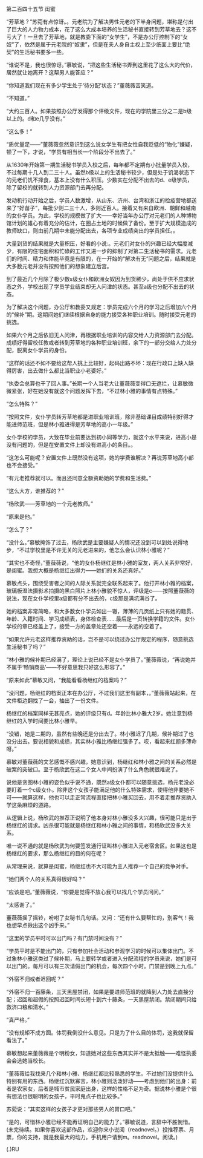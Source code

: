 

第二百四十五节 闺蜜

“芳草地？”苏菀有点惊讶。。元老院为了解决男性元老的下半身问题，堪称是付出了巨大的人力物力成本，花了这么大成本培养的生活秘书直接转到芳草地去？这不亏大了！一旦去了芳草地，就是教委下面的“女学生”，不是办公厅控制下的“女奴”了，依然是属于元老院的“奴隶”，但是在夫人身自主权上至少纸面上要比“绝契”的生活秘书要多一些。

“谁说不是，我也很惊讶。”慕敏说，“把这些生活秘书弄到这里花了这么大的代价，居然就让她离开？这帮男人能答应？”

“你知道我们现在有多少学生处于‘待分配’状态？”董薇薇苦笑道。

“不知道。”

“大约三百人。如果按照办公厅发得那个评级文件，现在的学院里三分之二是b级以上的。d和e几乎没有。”

“这么多！”

“质优量足――”董薇薇忽然意识到这么说女学生有把女性自我贬低的“物化”嫌疑，顿了一下，才说，“学员有相当长一个阶段分不出去了。”

从1630年开始第一期生活秘书学员入校之后，每年都不定期有小批量学员入校，不过每期十几人到二三十人。虽然b级以上的生活秘书较少，但是处于饥渴状态下的元老们饥不择食，基本上没有什么积压。少数实在分配不出去的d、e级学员，除了留校的就转到人力资源部门去再分配。

发动机行动开始之后，学员人数激增，从山东、济州、台湾和浙江的检疫营地都送来了“好苗子”，每批少则二三十人，多则近百人。接着又有来自欧洲、朝鲜和越南的女仆学员。为此，学校的规模做了扩大――幸好当年办公厅对元老们的人种博物馆计划的雄心有着充分的估计，在圈占土地的时候做了备份。至于扩大规模造成的教师缺口，则由前几期中未能分配出去，各项专业成绩突出的学员担任。。

大量到货的结果就是大量积压，好看的小说:。元老们对女仆的兴趣已经大幅度减少，有限的住宅面积和忙碌的工作又进一步的抑制了对第二生活秘书的需求。元老们的时间、精力和体能毕竟是有限的，在一开始的“解决有无”问题之后，结果就是大多数元老并没有按照他们的想象建立后宫。

到了最近几个月除了极少数s级女仆和欧洲女奴因为到货稀少，尚处于供不应求状态之外，学校出现了学员学业结束却无人问津的状态。甚至a级也分配不出去的状态。

为了解决这个问题，办公厅和教委又规定：学员完成六个月的学习之后增加六个月的“候补”期。这期间她们继续根据自身的能力接受各种职业培训。随时接受元老的挑选。

如果六个月之后依旧无人问津，再根据职业培训的内容交给人力资源部门去分配。成绩好得留校任教或者转到芳草地的各种职业培训班，余下的一部分交给人力处分配，脱离女仆学员的身份。

“这样的话还不如不要给这帮人挑上比较好，起码出路不坏：现在行政口上缺人缺得厉害，出去做什么都比当职业小老婆好。”

“执委会总算也干了回人事。”长期一个人当老大让董薇薇变得口无遮拦，让慕敏微微紧张，好在她没有就这个问题发挥下去，“不过林小雅的事情有点特殊。”

“怎么特殊？”

“按照文件，女仆学员转芳草地都是进职业培训班，除非基础课目成绩特别好得才能进师范班，但是林小雅进得是芳草地的高小一年级。”

女仆学校的学员，大致在毕业前要达到初小同等学力，就这个水平来说，进高小是没有问题的，但是在安置文件上却没有进高小的条目。。

“这怎么可能呢？安置文件上既然没有这项，她的学费谁解决？再说芳草地高小部也不会接受。”

“有元老推荐就可以。而且还同意全额资助她的学费和生活费。”

“这么大方，谁推荐的？”

“杨欣武――芳草地的一个元老教师。”

“原来是他。”

“怎么了？”

“没什么。”慕敏掩饰了过去，杨欣武是主要嫌疑人的情况还没到可以到处说得地步，“不过学校里是不许无关的元老进来的，他怎么会认识林小雅呢？”

“其实也不奇怪，”董薇薇说，“他的女仆杨继红是林小雅的室友，两人关系非常好，是闺蜜。我想大概是杨继红出得力――她们的关系还真好。”

慕敏点头，围绕受害者之间的人际关系就完全联系起来了。他打开林小雅的档案，玻璃板湿法摄影术拍摄的黑白照片上林小雅貌不惊人，评级是c――按照董薇薇的说法，现在女仆学校里a级都有分不出去的，c级那是满坑满谷了。

她的档案非常简略，和大多数女仆学员如出一辙，薄薄的几页纸上只有她的籍贯、年龄、入籍时间、学习成绩表，身体检查表……最后是一页转换学籍的文件。女仆学校的章已经盖上了，接受一方的盖章处还空着――永远的空着了。

“如果允许元老这样推荐资助的话，岂不是可以绕过办公厅规定的程序，随意挑选生活秘书了吗？”

“林小雅的候补期已经满了，理论上说已经不是女仆学员了。”董薇薇说，“再说她并不属于‘畅销商品’――不好意思我只好这么形容了。”

“原来如此”慕敏又问，“我能看看杨继红的档案吗？”

“没问题，杨继红的档案正本在办公厅，不过我们这里有副本，。”董薇薇站起来，在文件柜边翻找了一会，抽出了一份文件。

杨继红的档案同样无甚亮点，她的评级只有d。年龄比林小雅大2岁。她注意到杨继红的入学时间要比林小雅早。

“没错，她是二期的，虽然有些晚还是分出去了。林小雅迟了几期，候补期过了也没分出去。要说相貌和成绩，其实林小雅比杨继红强多了。哎，看起来红颜多薄命呀。”

慕敏对董薇薇的文艺感慨不感兴趣，她意识到，杨继红和林小雅之间的关系必然是破案的突破口。至于杨欣武在这二个女人中间扮演了什么角色就很难说了。

说他是贪图林小雅的姿色似乎说不通，既然a级女仆都可以随意挑选，杨元老没必要盯着一个c级女仆。除非这个女孩子能满足他的什么特殊需求，使得他非要她不可――就算这样，他也可以走正常流程直接把林小雅买回去，用不着走推荐资助入学这条麻烦的道路。

从逻辑上说，杨欣武的推荐正说明了他本身对林小雅没多大兴趣，很可能只是出于杨继红的请求。凶杀很可能就是杨继红和林小雅之间的事情，和杨欣武没多大关系。

唯一说不通的就是杨欣武为何要签发通行证叫林小雅进入元老宿舍区。如果这也是杨继红的要求，那么杨继红的目的何在呢？

从常理来说，就算是闺蜜，杨继红也不大可能为主人推荐一个自己的竞争对手。

“她们两个人的关系真得很好吗？”

“应该是吧。”董薇薇说，“你要是觉得不放心我可以找几个学员问问。”

“太感谢了。”

董薇薇摇了摇铃，吩咐了女秘书几句话。又问：“还有什么要帮忙的，别客气！我也想早点揪出这个凶手来。”

“这里的学员平时可以出门吗？有门禁时间没有？”

“学员平时是不能出门的，只有参加社会活动和参观学习的时候可以集体出门。不过象林小雅这类过了候补期，马上要转学或者进入分配流程的学员来说，她们是可以出门的。每月可以有三次请假出门的机会，每次四个小时。门禁是到晚上九点。”

“外宿不归或者迟回呢？”

“外宿不归一百藤条，三天黑屋禁闭，如果是要进师范班的就降到人力处去直接分配；迟回和超假的按照迟回时间长短十到六十藤条，一天黑屋禁闭。禁闭期间只给救济口粮和清水。”

“真严格。”

“没有规矩不成方圆。体罚我倒没什么意见。只是为了什么目的体罚，这我就保留看法了。”

慕敏想起来董薇薇是个明粉女，知道她对这些东西其实并不是太抵触――难怪执委会会选她当校长。

“董薇薇给我找来几个和林小雅、杨继红都比较熟悉的学生。不过她们没提供什么特别有用的东西。杨继红沉默寡言，林小雅则活泼好动――考虑到他们的出身：前者是农家女，后者是城市贫民家庭出身，这样的性格不足为奇。据说林小雅是个很有想法也很聪明的女孩子，平时鬼点子也比较多。”

苏菀说：“其实这样的女孩子才更对那些男人的胃口吧。”

“是的，可惜林小雅已经不能再证明自己的能力了。”慕敏说道，言辞中不胜惋惜。(未完待续。如果你喜欢这部作品，欢迎你来小说阅（readnovel。）投推荐票、月票，你的支持，就是我最大的动力。手机用户请到m。readnovel。阅读。)

(.)RU

